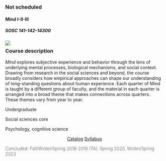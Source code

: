 

::: {.card .class-card  .equal-height}
::: card-header
### Not scheduled 
:::

#### Mind I-II-III{.card-title}
#####  SOSC 141-142-14300 {.card-subtitle}

![](cards/mind-banner.jpg){.class-banner fig-alt="Illustartion of two people sitting next to a stylized brain."}

::: {.card-body style="margin-top: 0px;"}

::: {.content-narrow style="margin-top:-1rem;"}
### Course description {.course-summary}
:::

::: {.card-text .overflow-y-scroll .content-narrow .class-scroller}

*Mind* explores subjective experience and behavior through the lens of underlying mental processes, biological mechanisms, and social context. Drawing from research in the social sciences and beyond, the course broadly considers how empirical approaches can shape our understanding of long-standing questions about human experience. Each quarter of Mind is taught by a different group of faculty, and the material in each quarter is arranged into a broad theme that makes connections across quarters. These themes vary from year to year.

:::
:::

::: {.list-group .list-group-flush}

::: list-group-item
Undergraduate
:::
::: list-group-item
Social sciences core
:::
::: list-group-item
Psychology, cognitive science
:::
:::


::: {.card-body .content-narrow style="text-align: center;"}
[Catalog](http://collegecatalog.uchicago.edu/thecollege/socialsciences/){.card-link .badge}
[Syllabus](files/syllabi/mind3-2023.pdf){.card-link .badge}
:::


::: {.card-footer}
<span style="font-weight:200;">Concluded: Fall/Winter/Spring 2018-2019 (TA), Spring 2020, Winter/Spring 2023</span>
:::
:::

